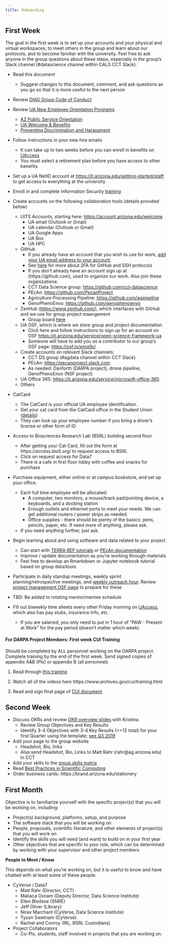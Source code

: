 ```yaml
---
title: Onboarding
---
```


## First Week

The goal in the first week is to set up your accounts and your physical and virtual workspaces, to meet others in the group and learn about our protocols, and to become familiar with the university.
Feel free to ask anyone in the group questions about these steps, especially in the group's Slack channel (#datascience channel within CALS CCT Slack).

-   Read this document

    -   Suggest changes to this document, comment, and ask questions as you go so that it is more useful to the next person

-   Review [DIAG Group Code of Conduct](https://osf.io/tzmhp/wiki/Code%20of%20Conduct/)

-   Review [UA New Employee Orientation Programs](https://hr.arizona.edu/employees-affiliates/new-ua/new-employee-orientation-programs)

    -   [AZ Public Service Orientation](https://hr.arizona.edu/employees-affiliates/new-ua/new-employee-orientation-programs/arizona-public-service-orientation)
    -   [UA Welcome & Benefits](https://hr.arizona.edu/employees-affiliates/new-ua/new-employee-orientation-programs#hdr-1)
    -   [Preventing Discrimination and Harassment](https://hr.arizona.edu/employees-affiliates/new-ua/new-employee-orientation-programs#hdr-4)

-   Follow instructions in your new hire emails

    -   It can take up to two weeks before you can enroll in benefits on [UAccess](https://uaccess.arizona.edu/)
    -   You must select a retirement plan before you have access to other benefits

-   Set up a UA NetID account at <https://it.arizona.edu/getting-started/staff> to get access to everything at the university\

-   Enroll in and complete Information Security [training](https://security.arizona.edu/content/awareness-completion-instructions)

-   Create accounts on the following collaboration tools (details provided below)

    -   UITS Accounts, starting here: <https://account.arizona.edu/welcome>
        -   UA email (Outlook or Gmail)
        -   UA calendar (Outlook or Gmail)
        -   UA Google Apps
        -   UA Box
        -   UA HPC
    -   GitHub
        -   If you already have an account that you wish to use for work, [add your UA email address to your account](https://github.com/settings/emails).
        -   See [here](https://osf.io/tzmhp/wiki/2-Factor%20Authentication%20for%20GitHub/) for more about 2FA for GitHub and SSH protocols
        -   If you don't already have an account sign up at (https://github.com), used to organize our work. Also join these organizations:
        -   CCT Data Science group: <https://github.com/cct-datascience>
        -   PEcAn: <https://github.com/PecanProject>
        -   Agriculture Processing Pipeline: <https://github.com/agpipeline>
        -   GenoPhenoEnvo: <https://github.com/genophenoenvo>
    -   ZenHub (<https://www.zenhub.com/>), which interfaces with GitHub and we use for group project maangement
        -   Group board [here](https://app.zenhub.com/workspaces/ua-ag-data-science-5a57a3198339f11ba1c85775/board?repos=80695066,165746676,160253698,151617511,175507213,101220639,185447068,201100988,203868729,42889668,207390055&showPipelineDescriptions=false)
    -   UA OSF, which is where we store group and project documentation
        -   Click here and follow instructions to sign up for an account on OSF <https://it.arizona.edu/service/open-science-framework-ua>
        -   Someone will have to add you as a contributor to our group's OSF page: <https://osf.io/emq9s/>
    -   Create accounts on relevant Slack channels:
        -   CCT DS group (#agdata channel within CCT Slack)
        -   PEcAn: <https://pecanproject.slack.com>
        -   As needed: Danforth (DARPA project), drone pipeline, GenoPhenoEnvo (NSF project)
    -   UA Office 365: <https://it.arizona.edu/service/microsoft-office-365>
    -   Others

-   CatCard

    -   The CatCard is your official UA employee identification.
    -   Get your cat card from the CatCard office in the Student Union ([details](https://catcard.arizona.edu/obtain_catcard))
    -   They can look up your employee number if you bring a driver's license or other form of ID

-   Access to Biosciences Research Lab (BSRL) building second floor

    -   After getting your Cat Card, fill out the form at https://access.bio5.org/ to request access to BSRL
    -   Click on request access for Data7
    -   There is a cafe in first floor lobby with coffee and snacks for purchase

-   Purchase equipment, either online or at campus bookstore, and set up your office.

    -   Each full time employee will be allocated:
        -   A computer, two monitors, a mouse/track pad/pointing device, a keyboards, and a docking station
        -   Enough outlets and ethernet ports to meet your needs. We can get additional routers / power strips as needed.
        -   Office supplies - there should be plenty of the basics: pens, pencils, paper, etc. If need more of anything, please ask.
    -   If you need anything further, just ask.

-   Begin learning about and using software and data related to your project

    -   Can start with [TERRA REF tutorials](https://terraref.github.io/tutorials/) or [PEcAn documentation](https://pecanproject.github.io/pecan-documentation/develop/)
    -   Improve / update documentation as you're working through materials
    -   Feel free to develop an Rmarkdown or Jupyter notebook tutorial based on group data/tools

-   Participate in daily standup meetings, weekly sprint planning/retrospective meetings, and [weekly outreach hour](https://hackmd.io/fxo335XYQXGUpIm6c46TkQ).
    Review [project management OSF page](https://osf.io/tzmhp/wiki/Project%20Management/) to prepare for these

-   TBD: Be added to rotating mentor/mentee schedule

-   Fill out biweekly time sheets every other Friday morning on [UAccess](https://uaccess.arizona.edu/), which also has pay stubs, insurance info, etc.

    -   If you are salaried, you only need to put in 1 hour of "PAW - Present at Work" for the pay period (doesn't matter which week).

#### For DARPA Project Members: First week CUI Training

Should be completed by ALL personnel working on the DARPA project.
Complete training by the end of the first week.
Send signed copies of appendix A&B (PIs) or appendix B (all personnel).

1.  Read through [this training](https://www.cdse.edu/Training/Toolkits/Controlled-Unclassified-Information-Toolkit/)

2.  Watch all of the videos here https://www.archives.gov/cui/training.html

3.  Read and sign final page of [CUI document](https://docs.google.com/document/d/1OKUQEKP3IJ3ypaKZ8NOqaZGzsZ5daFbmQCt1fSnSZE8/edit?usp=sharing)

## Second Week

-   Discuss OKRs and review [OKR overview slides](https://drive.google.com/open?id=1wZBYlYZK4s2HPJAjNqR9-9RXQUY3KGbK "OKR Introduction") with Kristina.
    -   Review Group Objectives and Key Results
    -   Identify 3-4 Objectives with 3-4 Key Results (\<=12 total) for your first Quarter using the template; [see Q3 2019](https://docs.google.com/spreadsheets/d/18ANZGFdBHBU8l9WbFTE0fErcCaTva3LyazuhAex4FFE/edit#gid=129820665)
-   Add your page to the group website
    -   Headshot, Bio, links
    -   Also send Headshot, Bio, Links to Matt Rahr (rahr\@ag.arizona.edu) in CCT
-   Add your skills to the [group skills matrix](https://docs.google.com/spreadsheets/d/1N95GgtAgvpQ9PhpiYwqWYewWu-FOzeIoQxzX2oldUuk/edit?usp=sharing)
-   Read [Best Practices in Scientific Computing](https://journals.plos.org/plosbiology/article?id=10.1371/journal.pbio.1001745)
-   Order business cards: https://brand.arizona.edu/stationery

## First Month

Objective is to familiarize yourself with the specific project(s) that you will be working on, including:

-   Project(s) background, platforms, setup, and purpose
-   The software stack that you will be working on
-   People, proposals, scientific literature, and other elements of project(s) that you will work on
-   Identify the skills you will need (and want) to build on in your first year
-   Other objectives that are specific to your role, which can be determined by working with your supervisor and other project members

**People to Meet / Know**

This depends on what you're working on, but it is useful to know and have chatted with at least some of these people:

-   CyVerse / Data7
    -   Matt Rahr (Director, CCT)
    -   Maliaca Oxnam (Deputy Director, Data Science Institute)
    -   Ellen Bledsoe (SNRE)
    -   Jeff Oliver (Library)
    -   Nirav Marchant (CyVerse, Data Science Institute)
    -   Tyson Swetnam (CyVerse)
    -   Rachel and Conroy (IRL, BSRL Custodians)
-   Project Collaborators
    -   Co-PIs, students, staff involved in projects that you are working on.

